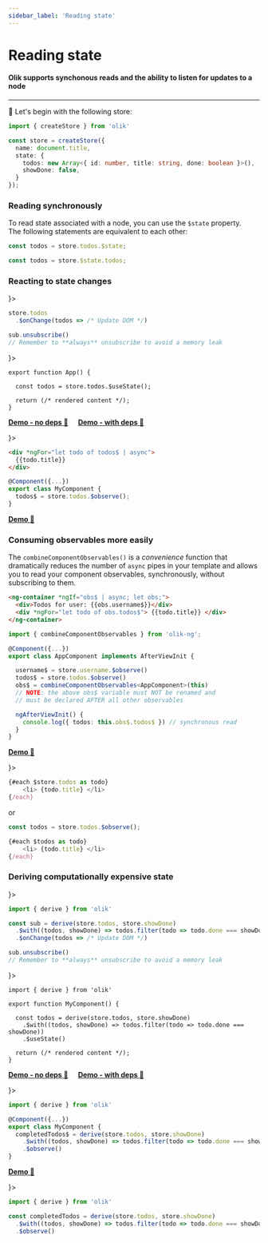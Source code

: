 ```yaml
---
sidebar_label: 'Reading state'
---
```


# Reading state

#### Olik supports synchonous reads and the ability to listen for updates to a node  

---

🥚 Let's begin with the following store:
```ts
import { createStore } from 'olik'

const store = createStore({
  name: document.title,
  state: {
    todos: new Array<{ id: number, title: string, done: boolean }>(),
    showDone: false,
  }
});
```

### Reading synchronously
To read state associated with a node, you can use the `$state` property.  
The following statements are equivalent to each other:
```ts
const todos = store.todos.$state;
```
```ts
const todos = store.$state.todos;
```

### Reacting to state changes


<Tabs groupId="frameworks">
<TabItem value="native" label={<div className="tab-ts"></div>}>

```ts
store.todos
  .$onChange(todos => /* Update DOM */)

sub.unsubscribe()
// Remember to **always** unsubscribe to avoid a memory leak
```

</TabItem>
<TabItem value="react" label={<div className="tab-react"></div>}>

```tsx
export function App() {

  const todos = store.todos.$useState();

  return (/* rendered content */);
}
```
[**Demo - no deps 🥚**](https://codesandbox.io/s/olik-react-usestate-hook-d3z0y?file=/src/App.tsx) &nbsp;&nbsp;&nbsp; [**Demo - with deps 🥚**](https://codesandbox.io/s/olik-react-usestate-with-deps-7pf9d?file=/src/App.tsx)

</TabItem>
<TabItem value="angular" label={<div className="tab-ng"></div>}>

```html
<div *ngFor="let todo of todos$ | async">
  {{todo.title}}
</div>
```
```ts
@Component({...})
export class MyComponent {
  todos$ = store.todos.$observe();
}
```
[**Demo 🥚**](https://codesandbox.io/s/olik-ng-read-iwyd3?file=/src/app/app.component.ts)

### Consuming observables more easily

The `combineComponentObservables()` is a *convenience* function that dramatically reduces the number of `async` pipes in your template and allows you to read your component observables, synchronously, without subscribing to them.

```html
<ng-container *ngIf="obs$ | async; let obs;">
  <div>Todos for user: {{obs.username$}}</div>
  <div *ngFor="let todo of obs.todos$"> {{todo.title}} </div>
</ng-container>
```
```ts
import { combineComponentObservables } from 'olik-ng';

@Component({...})
export class AppComponent implements AfterViewInit {

  username$ = store.username.$observe()
  todos$ = store.todos.$observe()
  obs$ = combineComponentObservables<AppComponent>(this)
  // NOTE: the above obs$ variable must NOT be renamed and 
  // must be declared AFTER all other observables

  ngAfterViewInit() {
    console.log({ todos: this.obs$.todos$ }) // synchronous read
  }
}
```
[**Demo 🥚**](https://codesandbox.io/s/olik-ng-combinecomponentobservables-trh42?file=/src/app/app.component.ts)

</TabItem>
<TabItem value="svelte" label={<div className="tab-svelte"></div>}>

```ts
{#each $store.todos as todo}
	<li> {todo.title} </li>
{/each}
```
or
```ts
const todos = store.todos.$observe();

{#each $todos as todo}
	<li> {todo.title} </li>
{/each}
```

</TabItem>
</Tabs>

### Deriving computationally expensive state

<Tabs groupId="frameworks">
<TabItem value="native" label={<div className="tab-ts"></div>}>

```ts
import { derive } from 'olik'

const sub = derive(store.todos, store.showDone)
  .$with((todos, showDone) => todos.filter(todo => todo.done === showDone))
  .$onChange(todos => /* Update DOM */)

sub.unsubscribe()
// Remember to **always** unsubscribe to avoid a memory leak
```

</TabItem>
<TabItem value="react" label={<div className="tab-react"></div>}>

```tsx
import { derive } from 'olik'

export function MyComponent() {
  
  const todos = derive(store.todos, store.showDone)
    .$with((todos, showDone) => todos.filter(todo => todo.done === showDone))
    .$useState()

  return (/* rendered content */);
}
```

[**Demo - no deps 🥚**](https://codesandbox.io/s/olik-react-derivefrom-jv9dd?file=/src/App.tsx) &nbsp;&nbsp;&nbsp; [**Demo - with deps 🥚**](https://codesandbox.io/s/olik-react-derivefrom-with-deps-z7x4i?file=/src/App.tsx)

</TabItem>
<TabItem value="angular" label={<div className="tab-ng"></div>}>

```ts
import { derive } from 'olik'

@Component({...})
export class MyComponent {
  completedTodos$ = derive(store.todos, store.showDone)
    .$with((todos, showDone) => todos.filter(todo => todo.done === showDone))
    .$observe()
}
```
[**Demo 🥚**](https://codesandbox.io/s/olik-ng-memoise-supgo?file=/src/app/app.component.ts)

</TabItem>
<TabItem value="svelte" label={<div className="tab-svelte"></div>}>

```ts
import { derive } from 'olik'

const completedTodos = derive(store.todos, store.showDone)
  .$with((todos, showDone) => todos.filter(todo => todo.done === showDone))
  .$observe()
```
</TabItem>
</Tabs>

